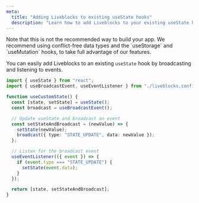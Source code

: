 ```yaml
---
meta:
  title: "Adding Liveblocks to existing useState hooks"
  description: "Learn how to add Liveblocks to your existing useState hooks"
---
```


<InfoBox title="Not recommended" type="warning">
  Note that this is not the recommended way to build your app. We recommend
  using conflict-free data types and the `useStorage` and `useMutation` hooks,
  to take full advantage of our features.
</InfoBox>

You can easily add Liveblocks to an existing `useState` hook by broadcasting and
listening to events.

```ts
import { useState } from "react";
import { useBroadcastEvent, useEventListener } from "./liveblocks.config";

function useCustomState() {
  const [state, setState] = useState();
  const broadcast = useBroadcastEvent();

  // Update useState and broadcast an event
  const setStateAndBroadcast = (newValue) => {
    setState(newValue);
    broadcast({ type: "STATE_UPDATE", data: newValue });
  };

  // Listen for the broadcast event
  useEventListener(({ event }) => {
    if (event.type === "STATE_UPDATE") {
      setState(event.data);
    }
  });

  return [state, setStateAndBroadcast];
}
```
